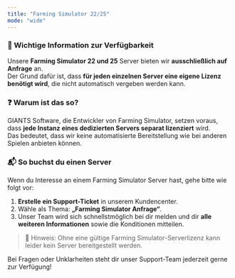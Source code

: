```yaml
---
title: "Farming Simulator 22/25"
mode: "wide"
---
```


### 📌 Wichtige Information zur Verfügbarkeit

Unsere **Farming Simulator 22 und 25** Server bieten wir **ausschließlich auf Anfrage** an.\
Der Grund dafür ist, dass **für jeden einzelnen Server eine eigene Lizenz benötigt wird**, die nicht automatisch vergeben werden kann.

### ❓ Warum ist das so?

GIANTS Software, die Entwickler von Farming Simulator, setzen voraus, dass **jede Instanz eines dedizierten Servers separat lizenziert** wird.\
Das bedeutet, dass wir keine automatisierte Bereitstellung wie bei anderen Spielen anbieten können.

### 📬 So buchst du einen Server

Wenn du Interesse an einem Farming Simulator Server hast, gehe bitte wie folgt vor:

1. **Erstelle ein Support-Ticket** in unserem Kundencenter.
2. Wähle als Thema: **„Farming Simulator Anfrage“**.
3. Unser Team wird sich schnellstmöglich bei dir melden und dir **alle weiteren Informationen** sowie die Konditionen mitteilen.

> 📢 Hinweis: Ohne eine gültige Farming Simulator-Serverlizenz kann leider kein Server bereitgestellt werden.

Bei Fragen oder Unklarheiten steht dir unser Support-Team jederzeit gerne zur Verfügung\!